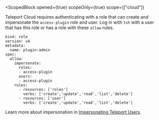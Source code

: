 <ScopedBlock opened={true} 
  scopeOnly={true}
  scope={["cloud"]}
>
  
Teleport Cloud requires authenticating with a role that can create and impersonate
the `access-plugin` role and user. Log in with `tsh` with a user that has this role
or has a role with these `allow` rules.

```
kind: role
version: v4
metadata:
  name: plugin-admin
spec:
  allow:
    impersonate:
      roles:
      - access-plugin
      users:
      - access-plugin
    rules:
      - resources: ['roles']
        verbs: ['create','update','read','list','delete']
      - resources: ['user']
        verbs: ['create','update','read','list','delete']

```

Learn more about impersonation in [Impersonating Teleport Users](../../access-controls/guides/impersonation.mdx).

</ScopedBlock>
